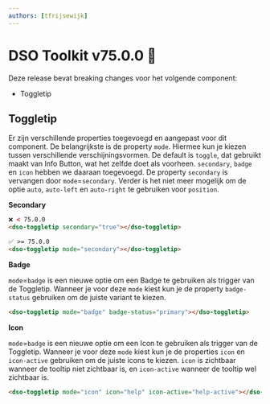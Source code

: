 ```yaml
---
authors: [tfrijsewijk]
---
```


# DSO Toolkit v75.0.0 🍟

Deze release bevat breaking changes voor het volgende component:

- Toggletip

<!-- truncate -->

## Toggletip

Er zijn verschillende properties toegevoegd en aangepast voor dit component. De belangrijkste is de property `mode`. Hiermee kun je kiezen tussen verschillende verschijningsvormen. De default is `toggle`, dat gebruikt maakt van Info Button, wat het zelfde doet als voorheen. `secondary`, `badge` en `icon` hebben we daaraan toegevoegd. De property `secondary` is vervangen door `mode`=`secondary`. Verder is het niet meer mogelijk om de optie `auto`, `auto-left` en `auto-right` te gebruiken voor `position`.

**Secondary**

```html
❌ < 75.0.0
<dso-toggletip secondary="true"></dso-toggletip>

✅ >= 75.0.0
<dso-toggletip mode="secondary"></dso-toggletip>
```

**Badge**

`mode`=`badge` is een nieuwe optie om een Badge te gebruiken als trigger van de Toggletip. Wanneer je voor deze `mode` kiest kun je de property `badge-status` gebruiken om de juiste variant te kiezen.

```html
<dso-toggletip mode="badge" badge-status="primary"></dso-toggletip>
```

**Icon**

`mode`=`badge` is een nieuwe optie om een Icon te gebruiken als trigger van de Toggletip. Wanneer je voor deze `mode` kiest kun je de properties `icon` en `icon-active` gebruiken om de juiste icons te kiezen. `icon` is zichtbaar wanneer de tooltip niet zichtbaar is, en `icon-active` wanneer de tooltip wel zichtbaar is.

```html
<dso-toggletip mode="icon" icon="help" icon-active="help-active"></dso-toggletip>
```
